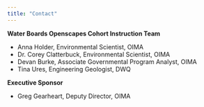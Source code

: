 ```yaml
---
title: "Contact"
---
```


**Water Boards Openscapes Cohort Instruction Team**

-   Anna Holder, Environmental Scientist, OIMA
-   Dr. Corey Clatterbuck, Environmental Scientist, OIMA
-   Devan Burke, Associate Governmental Program Analyst, OIMA
-   Tina Ures, Engineering Geologist, DWQ

**Executive Sponsor**

-   Greg Gearheart, Deputy Director, OIMA
